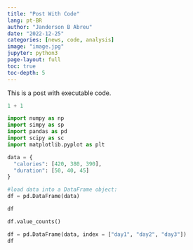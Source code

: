 ```yaml
---
title: "Post With Code"
lang: pt-BR
author: "Janderson B Abreu"
date: "2022-12-25"
categories: [news, code, analysis]
image: "image.jpg"
jupyter: python3
page-layout: full
toc: true
toc-depth: 5
---
```


This is a post with executable code.

```python
1 + 1

```

```python
import numpy as np
import simpy as sp
import pandas as pd
import scipy as sc
import matplotlib.pyplot as plt
```

```python
data = {
  "calories": [420, 380, 390],
  "duration": [50, 40, 45]
}

#load data into a DataFrame object:
df = pd.DataFrame(data)

df
```

```python
df.value_counts()
```

```python
df = pd.DataFrame(data, index = ["day1", "day2", "day3"])
df
```
